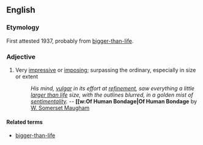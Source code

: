 ==English==
===Etymology===
First attested 1937, probably from [[bigger-than-life]].

===Adjective===
#Very [[impressive]] or [[imposing]]; surpassing the ordinary, especially in size or extent
#: ''His mind, [[vulgar]] in its effort at [[refinement]], saw everything a little [[larger than life]] size, with the outlines blurred, in a golden mist of [[sentimentality]].'' -- '''[[w:Of Human Bondage|Of Human Bondage''' by [[w:W. Somerset Maugham|W. Somerset Maugham]]

====Related terms====
*[[bigger-than-life]]